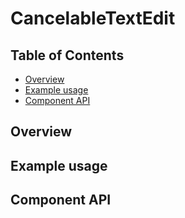 
# CancelableTextEdit

## Table of Contents

- [Overview](#overview)
- [Example usage](#example-usage)
- [Component API](#component-api)

## Overview

<!-- TODO: Overview. -->

## Example usage

<!-- TODO: One example per designed use case. -->

<Canvas>
  <Story
    id={getStoryId(CancelableTextEdit.displayName, 'cancelable-text-edit')}
  />
</Canvas>

## Component API

<ArgsTable />
